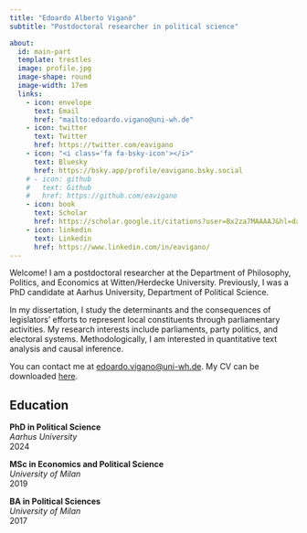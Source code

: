 ```yaml
---
title: "Edoardo Alberto Viganò"
subtitle: "Postdoctoral researcher in political science"

about:
  id: main-part
  template: trestles
  image: profile.jpg
  image-shape: round
  image-width: 17em
  links:
    - icon: envelope
      text: Email
      href: "mailto:edoardo.vigano@uni-wh.de"
    - icon: twitter
      text: Twitter
      href: https://twitter.com/eavigano
    - icon: "<i class='fa fa-bsky-icon'></i>"
      text: Bluesky
      href: https://bsky.app/profile/eavigano.bsky.social
    # - icon: github
    #   text: Github
    #   href: https://github.com/eavigano
    - icon: book
      text: Scholar
      href: https://scholar.google.it/citations?user=Bx2za7MAAAAJ&hl=da&oi=ao
    - icon: linkedin
      text: Linkedin
      href: https://www.linkedin.com/in/eavigano/
---
```


<!-- Google tag (gtag.js) -->

```{=html}
<script async src="https://www.googletagmanager.com/gtag/js?id=G-V76XCX9MG0"></script>
```

```{=html}
<script>
  window.dataLayer = window.dataLayer || [];
  function gtag(){dataLayer.push(arguments);}
  gtag('js', new Date());

  gtag('config', 'G-V76XCX9MG0');
</script>
```

::: {#main-part}
Welcome! I am a postdoctoral researcher at the Department of Philosophy, Politics, and Economics at Witten/Herdecke University. Previously, I was a PhD candidate at Aarhus University, Department of Political Science.

In my dissertation, I study the determinants and the consequences of legislators' efforts to represent local constituents through parliamentary activities. My research interests include parliaments, party politics, and electoral systems. Methodologically, I am interested in quantitative text analysis and causal inference.

You can contact me at [edoardo.vigano\@uni-wh.de](mailto:edoardo.vigano@uni-wh.de). My CV can be downloaded [here](cv.pdf).

## Education

**PhD in Political Science** <br> *Aarhus University* <br> 2024

**MSc in Economics and Political Science** <br> *University of Milan* <br> 2019

**BA in Political Sciences** <br> *University of Milan* <br> 2017
:::

<!-- ## Publications -->

<!-- **Viganò**, E.A. (2024) "Geographical Representation and Re-Election Prospects in Party-Centred Contexts". Accepted at *Journal of Elections, Public Opinion and Parties*. -->

<!-- **Viganò**, E.A. (2023) "Electoral Incentives and Geographical Representation: Evidence from an Italian Electoral Reform". *Legislative Studies Quarterly* \| [Paper](https://onlinelibrary.wiley.com/doi/full/10.1111/lsq.12418). -->
